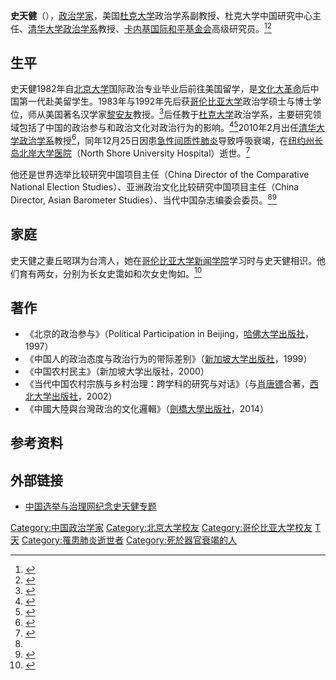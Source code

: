 '''史天健'''（{{bd|1951年||2010年|12月25日|catIdx=Shi史}}），[[政治学家|政治学家]]，美国[[杜克大学|杜克大学]]政治学系副教授、杜克大学中国研究中心主任、[[清华大学政治学系|清华大学政治学系]]教授、[[卡内基国际和平基金会|卡内基国际和平基金会]]高级研究员。<ref name="ccg">{{cite web|url=http://www.ccg.org.cn/Introduction.asp?id=586|title=CCG-特邀学者专家-史天健|publisher=中国与全球化研究中心}}</ref><ref>{{cite news |title=史天健：走出“民主”迷信 |url=https://www.guancha.cn/local/2010_12_27_52621.shtml |accessdate=2021-11-19 |work=观察者网 |archive-date=2021-11-19 |archive-url=https://web.archive.org/web/20211119075911/https://www.guancha.cn/local/2010_12_27_52621.shtml |dead-url=no }}</ref>

== 生平 ==
史天健1982年自[[北京大学|北京大学]]国际政治专业毕业后前往美国留学，是[[文化大革命|文化大革命]]后中国第一代赴美留学生。1983年与1992年先后获[[哥伦比亚大学|哥伦比亚大学]]政治学硕士与博士学位，师从美国著名汉学家[[黎安友|黎安友]]教授。<ref>{{cite news |title=张广昭：中国道路是一种独特的文明模式 |url=https://opinion.huanqiu.com/article/9CaKrnJCeUs |accessdate=2021-11-19 |work=环球网 |archive-date=2021-11-19 |archive-url=https://web.archive.org/web/20211119074332/https://opinion.huanqiu.com/article/9CaKrnJCeUs |dead-url=no }}</ref>后任教于[[杜克大学|杜克大学]]政治学系，主要研究领域包括了中国的政治参与和政治文化对政治行为的影响。<ref>{{cite news |title=中国能否塑造世界的未来-中国青年报 |url=http://zqb.cyol.com/html/2014-01/21/nw.D110000zgqnb_20140121_1-02.htm |accessdate=2021-11-19 |work=zqb.cyol.com |archive-date=2021-11-19 |archive-url=https://web.archive.org/web/20211119074340/http://zqb.cyol.com/html/2014-01/21/nw.D110000zgqnb_20140121_1-02.htm |dead-url=no }}</ref><ref>{{cite web|url=http://polisci.duke.edu/people?Gurl=/aas/PoliticalScience&Uil=tshi&subpage=profile|title=Tianjian Shi|publisher=Duke University|access-date=2021-08-20|archive-date=2015-02-26|archive-url=https://web.archive.org/web/20150226002438/https://polisci.duke.edu/people?Gurl=%2Faas%2FPoliticalScience&Uil=tshi&subpage=profile|dead-url=no}}</ref>2010年2月出任[[清华大学政治学系|清华大学政治学系]]教授<ref>{{cite web|url=http://www.chinaelections.org/Newsinfo.asp?NewsID=195362|title=史天健教授最后的日子——史天健教授与清华政治学系|publisher=[[中国选举与治理网|中国选举与治理网]]}}</ref>，同年12月25日因患[[急性间质性肺炎|急性间质性肺炎]]导致呼吸衰竭，在[[纽约州|纽约州]][[长岛|长岛]][[北岸大学医院|北岸大学医院]]（North Shore University Hospital）逝世。<ref>{{cite news |title=追忆史天健 |url=https://epaper.gmw.cn/zhdsb/html/2011-02/16/nw.D110000zhdsb_20110216_1-18.htm |accessdate=2021-11-19 |work=光明网 |archive-date=2021-11-19 |archive-url=https://web.archive.org/web/20211119074342/https://epaper.gmw.cn/zhdsb/html/2011-02/16/nw.D110000zhdsb_20110216_1-18.htm |dead-url=no }}</ref>

他还是世界选举比较研究中国项目主任（China Director of the Comparative National Election Studies）、亚洲政治文化比较研究中国项目主任（China Director, Asian Barometer Studies）、当代中国杂志编委会委员。<ref name="ccg" /><ref>{{cite news |title=李彬、李海波：人间正道是沧桑——读《道路自信：中国为什么能》--理论-人民网 |url=http://theory.people.com.cn/n/2014/0723/c143844-25327572.html |accessdate=2021-11-19 |work=人民网 |archive-date=2021-11-19 |archive-url=https://web.archive.org/web/20211119074331/http://theory.people.com.cn/n/2014/0723/c143844-25327572.html |dead-url=no }}</ref>

== 家庭 ==
史天健之妻丘昭琪为台湾人，她在[[哥伦比亚大学新闻学院|哥伦比亚大学新闻学院]]学习时与史天健相识。他们育有两女，分别为长女史霭如和次女史恂如。<ref>{{cite web|url=http://www.chinaelections.org/newsinfo.asp?newsid=195861|title=史天健追悼会今日举行|publisher=中国选举与治理网}}</ref>

== 著作 ==
*《北京的政治参与》（Political Participation in Beijing，[[哈佛大学出版社|哈佛大学出版社]]，1997）
*《中国人的政治态度与政治行为的带际差别》（[[新加坡大学出版社|新加坡大学出版社]]，1999）
*《中国农村民主》（新加坡大学出版社，2000）
*《当代中国农村宗族与乡村治理：跨学科的研究与对话》（与[[肖唐镖|肖唐镖]]合著，[[西北大学出版社|西北大学出版社]]，2002）
*《中國大陸與台灣政治的文化邏輯》（[[劍橋大學出版社|劍橋大學出版社]]，2014）

== 参考资料 ==
{{reflist}}

== 外部链接 ==
* [http://www.snzg.net/article/special/201012/special_55.html 中国选举与治理网纪念史天健专题] {{Wayback|url=http://www.snzg.net/article/special/201012/special_55.html |date=20200207071301 }}

{{Authority control}}

{{DEFAULTSORT:Shi史}}
[[Category:中国政治学家|Category:中国政治学家]]
[[Category:北京大学校友|Category:北京大学校友]]
[[Category:哥伦比亚大学校友|Category:哥伦比亚大学校友]]
[[Category:史姓|T天]]
[[Category:罹患肺炎逝世者|Category:罹患肺炎逝世者]]
[[Category:死於器官衰竭的人|Category:死於器官衰竭的人]]